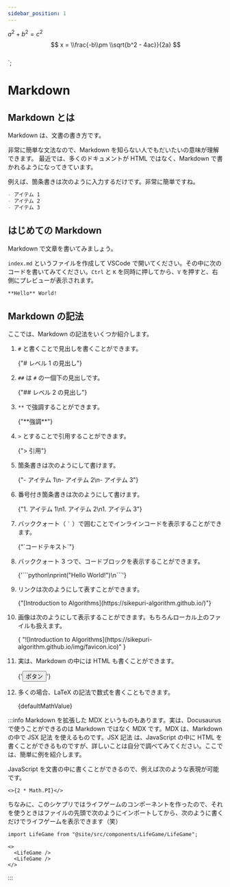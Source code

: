 ```yaml
---
sidebar_position: 1
---
```


$a^2 + b^2 = c^2$
$$
  x = \\frac{-b\\pm \\sqrt{b^2 - 4ac}}{2a}
$$\
`;

# Markdown

## Markdown とは

Markdown は、文書の書き方です。

非常に簡単な文法なので、Markdown を知らない人でもだいたいの意味が理解できます。
最近では、多くのドキュメントが HTML ではなく、Markdown で書かれるようになってきています。

例えば、箇条書きは次のように入力するだけです。非常に簡単ですね。

```markdown
- アイテム 1
- アイテム 2
- アイテム 3
```

## はじめての Markdown

Markdown で文章を書いてみましょう。

`index.md` というファイルを作成して VSCode で開いてください。その中に次のコードを書いてみてください。`Ctrl` と `K` を同時に押してから、`V` を押すと、右側にプレビューが表示されます。

```markdown
**Hello** World!
```

## Markdown の記法

ここでは、Markdown の記法をいくつか紹介します。

1.  `#` と書くことで見出しを書くことができます。

    <InteractiveCodeEditor language="markdown">
      {"# レベル 1 の見出し"}
    </InteractiveCodeEditor>

1.  `##` は `#` の一個下の見出しです。

    <InteractiveCodeEditor language="markdown">
      {"## レベル 2 の見出し"}
    </InteractiveCodeEditor>

1.  `**` で強調することができます。

    <InteractiveCodeEditor language="markdown">
      {"**強調**"}
    </InteractiveCodeEditor>

1.  `>` とすることで引用することができます。

    <InteractiveCodeEditor language="markdown">
      {"> 引用"}
    </InteractiveCodeEditor>

1.  箇条書きは次のようにして書けます。

    <InteractiveCodeEditor language="markdown">
      {"- アイテム 1\n- アイテム 2\n- アイテム 3"}
    </InteractiveCodeEditor>

1.  番号付き箇条書きは次のようにして書けます。

    <InteractiveCodeEditor language="markdown">
      {"1.  アイテム 1\n1.  アイテム 2\n1.  アイテム 3"}
    </InteractiveCodeEditor>

1.  バッククォート（ `` ` `` ）で囲むことでインラインコードを表示することができます。

    <InteractiveCodeEditor language="markdown">
      {"`コードテキスト`"}
    </InteractiveCodeEditor>

1.  バッククォート 3 つで、コードブロックを表示することができます。

    <InteractiveCodeEditor language="markdown">
      {'```python\nprint("Hello World!")\n```'}
    </InteractiveCodeEditor>

1.  リンクは次のようにして表すことができます。

    <InteractiveCodeEditor language="markdown">
      {"[Introduction to Algorithms](https://sikepuri-algorithm.github.io/)"}
    </InteractiveCodeEditor>

1.  画像は次のようにして表示することができます。もちろんローカル上のファイルも扱えます。

    <InteractiveCodeEditor language="markdown">
      {
        "![Introduction to Algorithms](https://sikepuri-algorithm.github.io/img/favicon.ico)"
      }
    </InteractiveCodeEditor>

1.  実は、Markdown の中には HTML も書くことができます。

    <InteractiveCodeEditor language="markdown">
      {'<button type="button">ボタン</button>'}
    </InteractiveCodeEditor>

1.  多くの場合、LaTeX の記法で数式を書くこともできます。

    <InteractiveCodeEditor language="markdown">
      {defaultMathValue}
    </InteractiveCodeEditor>

:::info
Markdown を拡張した MDX というものもあります。実は、Docusaurus で使うことができるのは Markdown ではなく MDX です。MDX は、Markdown の中で JSX 記法 を使えるものです。JSX 記法 は、JavaScript の中に HTML を書くことができるものですが、詳しいことは自分で調べてみてください。ここでは、簡単に例を紹介します。

JavaScript を文書の中に書くことができるので、例えば次のような表現が可能です。

```mdx live
<>{2 * Math.PI}</>
```

ちなみに、このシケプリではライフゲームのコンポーネントを作ったので、それを使うときはファイルの先頭で次のようにインポートしてから、次のように書くだけでライフゲームを表示できます（笑）

```markdown
import LifeGame from "@site/src/components/LifeGame/LifeGame";
```

```mdx live
<>
  <LifeGame />
  <LifeGame />
</>
```

:::
